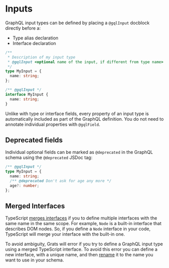 # Inputs

GraphQL input types can be defined by placing a `@gqlInput` docblock directly before a:

- Type alias declaration
- Interface declaration

```ts
/**
 * Description of my input type
 * @gqlInput <optional name of the input, if different from type name>
 */
type MyInput = {
  name: string;
};
```

```ts
/** @gqlInput */
interface MyInput {
  name: string;
}
```

Unlike with type or interface fields, every property of an input type is automatically included as part of the GraphQL definition. You do not need to annotate individual properties with `@gqlField`.

## Deprecated fields

Individual optional fields can be marked as `@deprecated` in the GraphQL schema using the `@deprecated` JSDoc tag:

```ts
/** @gqlInput */
type MyInput = {
  name: string;
  /** @deprecated Don't ask for age any more */
  age?: number;
};
```

## Merged Interfaces

TypeScript [merges interfaces](https://www.typescriptlang.org/docs/handbook/declaration-merging.html#merging-interfaces) if you to define multiple interfaces with the same name in the same scope. For example, `Node` is a built-in interface that describes DOM nodes. So, if you define a `Node` interface in your code, TypeScript will merge your interface with the built-in one.

To avoid ambiguity, Grats will error if you try to define a GraphQL input type using a merged TypeScript interface. To avoid this error you can define a new interface, with a unique name, and then [rename](../03-resolvers/04-renaming.mdx) it to the name you want to use in your schema.
